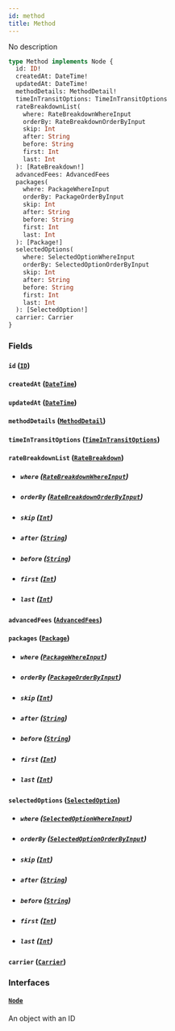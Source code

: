 ```yaml
---
id: method
title: Method
---
```


No description

```graphql
type Method implements Node {
  id: ID!
  createdAt: DateTime!
  updatedAt: DateTime!
  methodDetails: MethodDetail!
  timeInTransitOptions: TimeInTransitOptions
  rateBreakdownList(
    where: RateBreakdownWhereInput
    orderBy: RateBreakdownOrderByInput
    skip: Int
    after: String
    before: String
    first: Int
    last: Int
  ): [RateBreakdown!]
  advancedFees: AdvancedFees
  packages(
    where: PackageWhereInput
    orderBy: PackageOrderByInput
    skip: Int
    after: String
    before: String
    first: Int
    last: Int
  ): [Package!]
  selectedOptions(
    where: SelectedOptionWhereInput
    orderBy: SelectedOptionOrderByInput
    skip: Int
    after: String
    before: String
    first: Int
    last: Int
  ): [SelectedOption!]
  carrier: Carrier
}
```

### Fields

#### `id` ([`ID`](../order-view-service/scalars/id))

#### `createdAt` ([`DateTime`](../order-view-service/scalars/date-time))

#### `updatedAt` ([`DateTime`](../order-view-service/scalars/date-time))

#### `methodDetails` ([`MethodDetail`](../order-view-service/objects/method-detail))

#### `timeInTransitOptions` ([`TimeInTransitOptions`](../order-view-service/objects/time-in-transit-options))

#### `rateBreakdownList` ([`RateBreakdown`](../order-view-service/objects/rate-breakdown))

- ##### `where` ([`RateBreakdownWhereInput`](../order-view-service/inputs/rate-breakdown-where-input))

- ##### `orderBy` ([`RateBreakdownOrderByInput`](../order-view-service/enums/rate-breakdown-order-by-input))

- ##### `skip` ([`Int`](../order-view-service/scalars/int))

- ##### `after` ([`String`](../order-view-service/scalars/string))

- ##### `before` ([`String`](../order-view-service/scalars/string))

- ##### `first` ([`Int`](../order-view-service/scalars/int))

- ##### `last` ([`Int`](../order-view-service/scalars/int))

#### `advancedFees` ([`AdvancedFees`](../order-view-service/objects/advanced-fees))

#### `packages` ([`Package`](../order-view-service/objects/package))

- ##### `where` ([`PackageWhereInput`](../order-view-service/inputs/package-where-input))

- ##### `orderBy` ([`PackageOrderByInput`](../order-view-service/enums/package-order-by-input))

- ##### `skip` ([`Int`](../order-view-service/scalars/int))

- ##### `after` ([`String`](../order-view-service/scalars/string))

- ##### `before` ([`String`](../order-view-service/scalars/string))

- ##### `first` ([`Int`](../order-view-service/scalars/int))

- ##### `last` ([`Int`](../order-view-service/scalars/int))

#### `selectedOptions` ([`SelectedOption`](../order-view-service/objects/selected-option))

- ##### `where` ([`SelectedOptionWhereInput`](../order-view-service/inputs/selected-option-where-input))

- ##### `orderBy` ([`SelectedOptionOrderByInput`](../order-view-service/enums/selected-option-order-by-input))

- ##### `skip` ([`Int`](../order-view-service/scalars/int))

- ##### `after` ([`String`](../order-view-service/scalars/string))

- ##### `before` ([`String`](../order-view-service/scalars/string))

- ##### `first` ([`Int`](../order-view-service/scalars/int))

- ##### `last` ([`Int`](../order-view-service/scalars/int))

#### `carrier` ([`Carrier`](../order-view-service/objects/carrier))

### Interfaces

#### [`Node`](../order-view-service/interfaces/node)

An object with an ID
